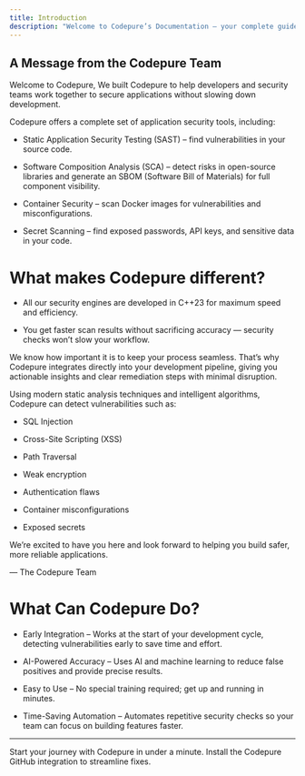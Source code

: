 ```yaml
---
title: Introduction
description: "Welcome to Codepure’s Documentation — your complete guide to securing your applications with Codepure."
---
```


## A Message from the Codepure Team


Welcome to Codepure,
We built Codepure to help developers and security teams work together to secure applications without slowing down development.

Codepure offers a complete set of application security tools, including:

* Static Application Security Testing (SAST) – find vulnerabilities in your source code.

* Software Composition Analysis (SCA) – detect risks in open-source libraries and generate an SBOM (Software Bill of Materials) for full component visibility.

* Container Security – scan Docker images for vulnerabilities and misconfigurations.

* Secret Scanning – find exposed passwords, API keys, and sensitive data in your code.

# What makes Codepure different?

* All our security engines are developed in C++23 for maximum speed and efficiency.

* You get faster scan results without sacrificing accuracy — security checks won’t slow your workflow.

We know how important it is to keep your process seamless. That’s why Codepure integrates directly into your development pipeline, giving you actionable insights and clear remediation steps with minimal disruption.

Using modern static analysis techniques and intelligent algorithms, Codepure can detect vulnerabilities such as:

* SQL Injection

* Cross-Site Scripting (XSS)

* Path Traversal

* Weak encryption

* Authentication flaws

* Container misconfigurations

* Exposed secrets

We’re excited to have you here and look forward to helping you build safer, more reliable applications.

— The Codepure Team

# What Can Codepure Do?

* Early Integration – Works at the start of your development cycle, detecting vulnerabilities early to save time and effort.

* AI-Powered Accuracy – Uses AI and machine learning to reduce false positives and provide precise results.

* Easy to Use – No special training required; get up and running in minutes.

* Time-Saving Automation – Automates repetitive security checks so your team can focus on building features faster.



---

<CardGroup cols={2}>
  <Card title="Get Started" icon="Flag" href="quickstart">
    Start your journey with Codepure in under a minute.
  </Card>

  <Card title="Install Codepure" icon="github" href="/github">
    Install the Codepure GitHub integration to streamline fixes.
  </Card>
</CardGroup>
